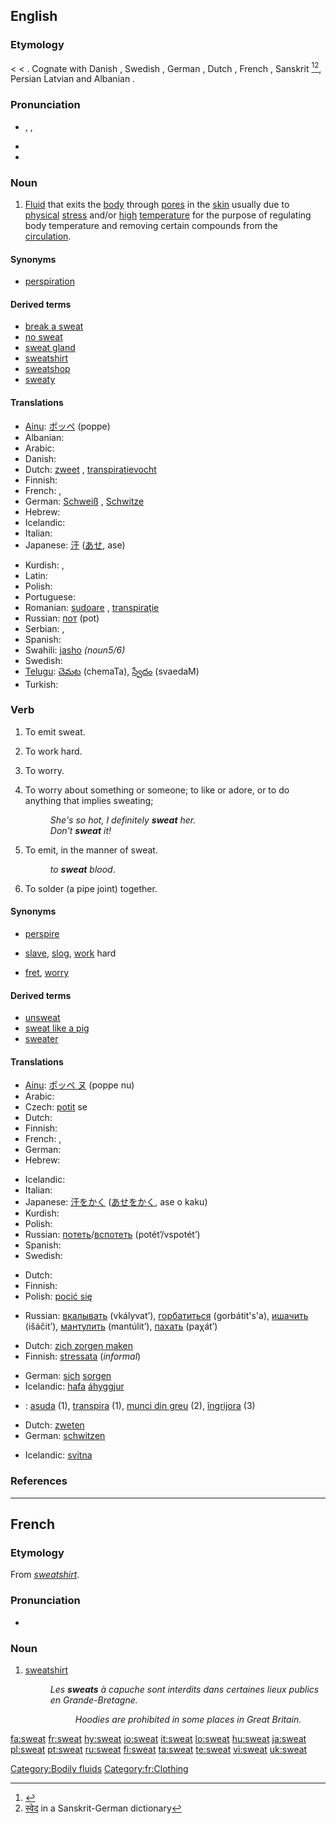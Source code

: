 {{wikipedia|dab=sweat (disambiguation)|sweat}}
{{also|sweats}}
==English==
{{wikipedia}}

===Etymology===
{{etyl|ang}} {{term|swat|swāt|lang=ang}} < {{proto|Germanic|swait-}} < {{proto|Indo-European|swoyd-|to sweat}}. Cognate with Danish {{term|sved|lang=da}}, Swedish {{term|svett|lang=sv}}, German {{term|Schweiß|lang=de}}, Dutch {{term|zweet|lang=nl}}, French {{term|sueur|lang=fr}}, Sanskrit {{term|स्वेद|sc=Deva|tr=sveda|lang=sa}}<ref>{{R:Webster 1913|sweat}}</ref><ref>[http://www.heinrich-tischner.de/22-sp/1sprach/arisch/aind/s1k.htm स्वेद] in a Sanskrit-German dictionary</ref>, Persian {{term|sc=fa-Arab|خوی|tr=xway|lang=fa}} Latvian {{term|sviedri|lang=lt}} and Albanian {{term|djersë|lang=sq}}.

===Pronunciation===
* {{enPR|swĕt}}, {{IPA|/swɛt/}}, {{SAMPA|/swEt/}}
* {{audio|en-us-sweat.ogg|Audio (US)}}
* {{rhymes|ɛt}}

===Noun===
{{en-noun|-}}

# {{physiology}} [[Fluid]] that exits the [[body]] through [[pore]]s in the [[skin]] usually due to [[physical]] [[stress]] and/or [[high]] [[temperature]] for the purpose of regulating body temperature and removing certain compounds from the [[circulation]].

====Synonyms====
* {{sense|fluid that exits the body through pores}} [[perspiration]]

====Derived terms====
{{rel-top|terms derived from sweat (noun)}}
* [[break a sweat]]
* [[no sweat]]
* [[sweat gland]]
* [[sweatshirt]]
* [[sweatshop]]
* [[sweaty]]
{{rel-bottom}}

====Translations====
{{trans-top|fluid that exits the body through pores}}
* [[Ainu]]: [[ポッペ]] (poppe)
* Albanian: {{t-|sq|djersë|xs=Albanian}}
* Arabic: {{Arab|[[عرق]]}} {{IPAchar|(ʕáraq)}} {{m}}
* Danish: {{t+|da|sved|c}}
* Dutch: [[zweet]] {{n}}, [[transpiratievocht]] {{n}}
* Finnish: {{t+|fi|hiki}}
* French: {{t+|fr|sueur|f}}, {{t+|fr|transpiration|f}}
* German: [[Schweiß]] {{m}}, [[Schwitze]] {{f}}
* Hebrew: {{t-|he|זיעה|f|tr=zea|sc=Hebr}}
* Icelandic: {{t+|is|sviti|m}}
* Italian: {{t+|it|sudore|m}}
* Japanese: [[汗]] ([[あせ]], ase)
{{trans-mid}}
* Kurdish: {{KUchar|[[ئاره‌ق]]}}, {{KUchar|[[ئاره‌قه‌]]}}
* Latin: {{t+|la|sudor|m}}
* Polish: {{t+|pl|pot|m}}
* Portuguese: {{t+|pt|suor|m}}
* Romanian: [[sudoare]] {{f}}, [[transpiraţie]] {{f}}
* Russian: [[пот]] (pot) {{m}}
* Serbian: {{t-|sr|znoj|m}}, {{t-|sr|pot|m}}
* Spanish: {{t+|es|sudor|m}}
* Swahili: [[jasho]] ''(noun5/6)''
* Swedish: {{t-|sv|svett|n}}
* [[Telugu]]: [[చెమట]] (chemaTa), [[స్వేదం]] (svaedaM)
* Turkish: {{t+|tr|ter}}
{{trans-bottom}}

===Verb===
{{en-verb}}

# {{intransitive}} To emit sweat.
# {{intransitive|informal}} To work hard.
# {{intransitive|informal}} To worry.
# {{transitive|idiom}} To worry about something or someone; to like or adore, or to do anything that implies sweating;
#: ''She's so hot, I definitely '''sweat''' her.''
#: ''Don't '''sweat''' it!''
# {{transitive}} To emit, in the manner of sweat.
#: ''to '''sweat''' blood''.
# {{intransitive|plumbing}} To solder (a pipe joint) together.

====Synonyms====
* {{sense|emit sweat}} [[perspire]]
* {{sense|work hard}} [[slave]], [[slog]], [[work]] hard
* {{sense|to worry}} [[fret]], [[worry]]

====Derived terms====
{{rel-top|terms derived from sweat (verb)}}
* [[unsweat]]
* [[sweat like a pig]]
* [[sweater]]
{{rel-bottom}}

====Translations====
{{trans-top|to emit sweat}}
* [[Ainu]]: [[ポッペ ヌ]] (poppe nu)
* Arabic: {{Arab|[[عرق]]}} {{IPAchar|(ʕáriqa)}}
* Czech: [[potit]] se
* Dutch: {{t+|nl|zweten}}
* Finnish: {{t-|fi|hikoilla}}
* French: {{t+|fr|transpirer}}, {{t+|fr|suer}}
* German: {{t+|de|schwitzen}}
* Hebrew: {{t-|he|להזיע|sc=Hebr}}
{{trans-mid}}
* Icelandic: {{t+|is|svitna}}
* Italian: {{t+|it|sudare}}
* Japanese: [[汗をかく]] ([[あせをかく]], ase o kaku)
* Kurdish: {{KUchar|[[ئاره‌ق]]}}
* Polish: {{t+|pl|pocić się}}
* Russian: [[потеть]]/[[вспотеть]] (potét’/vspotét’)
* Spanish: {{t-|es|sudar}}
* Swedish: {{t+|sv|svettas}}
{{trans-bottom}}

{{trans-top|informal: to work hard}}
<!--Note: add INFORMAL or SLANG terms to this table, where these exist-->
* Dutch: {{t+|nl|zwoegen}}
* Finnish: {{t-|fi|raataa}}
* Polish: [[pocić się]]
{{trans-mid}}
* Russian: [[вкалывать]] (vkályvat’), [[горбатиться]] (gorbátit's'a), [[ишачить]] (išáčit’), [[мантулить]] (mantúlit’), [[пахать]] (paχát’)
{{trans-bottom}}

{{trans-top|informal: to worry}}
<!--Note: add INFORMAL or SLANG terms to this table, where these exist-->
* Dutch: [[zich zorgen maken]]
* Finnish: [[stressata]] (''informal'')
{{trans-mid}}
* German: [[sich]] [[sorgen]]<!--is this informal? ... No.-->
* Icelandic: [[hafa]] [[áhyggjur]]
{{trans-bottom}}

{{checktrans-top}}
* {{ttbc|Romanian}}: [[asuda]] (1), [[transpira]] (1), [[munci din greu]] (2), [[îngrijora]] (3)
{{trans-bottom}}

{{trans-top|to emit in the manner of sweat}}
* Dutch: [[zweten]]
* German: [[schwitzen]]
{{trans-mid}}
* Icelandic: [[svitna]]
{{trans-bottom}}

{{trans-top|to solder together}}
{{trans-mid}}
{{trans-bottom}}

[[Category:Bodily fluids]]

===References===
<references/>

----

==French==

===Etymology===
From {{etyl|en|fr}} ''[[sweatshirt]]''.

===Pronunciation===
* {{IPA | /swit/}}

===Noun===
{{fr-noun|m}}

# [[sweatshirt]]
#: ''Les '''sweats''' à capuche sont interdits dans certaines lieux publics en Grande-Bretagne.''
#:: ''Hoodies are prohibited in some places in Great Britain.''

[[Category:fr:Clothing]]

[[fa:sweat]]
[[fr:sweat]]
[[hy:sweat]]
[[io:sweat]]
[[it:sweat]]
[[lo:sweat]]
[[hu:sweat]]
[[ja:sweat]]
[[pl:sweat]]
[[pt:sweat]]
[[ru:sweat]]
[[fi:sweat]]
[[ta:sweat]]
[[te:sweat]]
[[vi:sweat]]
[[uk:sweat]]